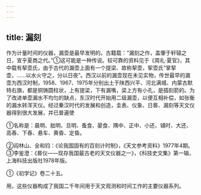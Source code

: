 ```yaml
---
---
---
```

title: 漏刻
---



作为计量时间的仪器，漏壶是最早发明的。古籍载：“漏刻之作，盖肇于轩辕之日，宣乎夏商之代。”①这可能是一种传说。较可靠的资料见于《周礼·夏官》，其中载有挈壶氏，由于古代的漏壶上面有一个提梁、故称挈壶，挈壶氏“掌挈壶，……以水火守之，分以日夜”。西汉以前的漏壶现在未见实物，传世最早的漏壶为西汉时制，1958、1967、1975年分别出土于陕西兴平、河北满城、内蒙古默特右旗，都是铜铸圆柱状，上有提梁，下有漏嘴，梁上方有小孔，是插刻箭的。为了改进单壶漏水不均匀的缺点，东汉时代开始用二级漏壶，以便互相补偿，如张衡的漏水转浑天仪。经过秦汉时代的发展和创造，圭表、仪象、日晷、漏刻等天文仪器得到很大发展，并已普遍使

①名称是：晨明、胐明、旦明、蚤食、晏食、隅中、正中、小还、铺时、大还、高舂、下舂、悬车、黄昏、定昏。

②阎林山、全和钧：《论我国固有的百刻计时制》，《天文参考资料》1977年4期。③李鉴澄：《晷仪——现存我国最古老的天文仪器之一》，《科技史文集》第一辑，上海科技出版社1978年版。

①《初学记》卷二十五。

用，这些仪器构成了我国二千年间用于天文观测和时间工作的主要仪器系列。